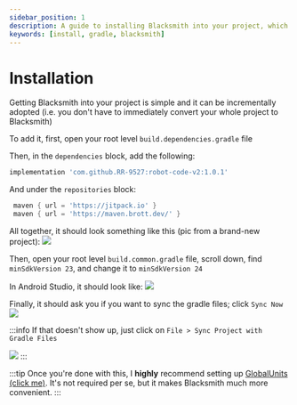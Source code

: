 ```yaml
---
sidebar_position: 1
description: A guide to installing Blacksmith into your project, which is extremely simple. Blacksmith can be incrementally adopted as well-you only HAVE to use small parts of it!
keywords: [install, gradle, blacksmith]
---
```


# Installation

Getting Blacksmith into your project is simple and it can be incrementally adopted
(i.e. you don't have to immediately convert your whole project to Blacksmith)

To add it, first, open your root level `build.dependencies.gradle` file

Then, in the `dependencies` block, add the following:
```groovy
implementation 'com.github.RR-9527:robot-code-v2:1.0.1'
```

And under the `repositories` block:
```groovy
 maven { url = 'https://jitpack.io' }
 maven { url = 'https://maven.brott.dev/' }
```

All together, it should look something like this (pic from a brand-new project):
![](/img/randomassets/installation_example.png)

Then, open your root level `build.common.gradle` file, scroll down, find `minSdkVersion 23`, and
change it to `minSdkVersion 24`

In Android Studio, it should look like:
![](/img/randomassets/installation_sdk_ver.png)

Finally, it should ask you if you want to sync the gradle files; click `Sync Now`
![](/img/randomassets/installation_sync.png)

:::info
If that doesn't show up, just click on `File > Sync Project with Gradle Files`

![](/img/randomassets/installation_sync_backup.png)
:::

:::tip
Once you're done with this, I **highly** recommend setting up
[GlobalUnits (click me)](./util/global-units). It's not required per se, but it makes Blacksmith
much more convenient.
:::
